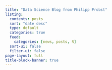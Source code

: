 ```yaml
---
title: "Data Science Blog from Philipp Probst"
listing:
  contents: posts
  sort: "date desc"
  type: default
  categories: true
  feed:
    categories: [news, posts, R]
  sort-ui: false
  filter-ui: false
page-layout: full
title-block-banner: true
---
```

